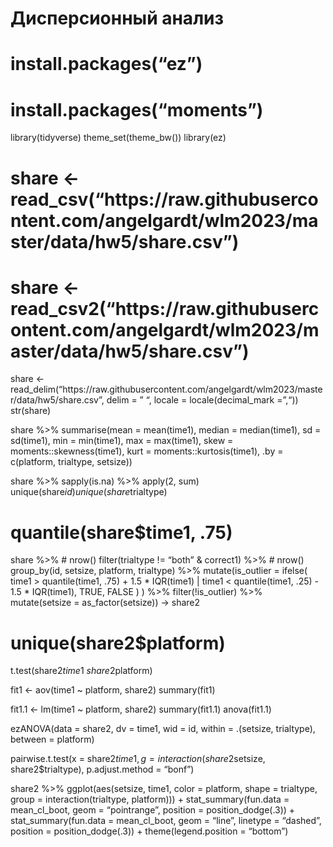 # Дисперсионный анализ

# install.packages("ez")
# install.packages("moments")

library(tidyverse)
theme_set(theme_bw())
library(ez)

# share <- read_csv("https://raw.githubusercontent.com/angelgardt/wlm2023/master/data/hw5/share.csv")
# share <- read_csv2("https://raw.githubusercontent.com/angelgardt/wlm2023/master/data/hw5/share.csv")

share <- read_delim("https://raw.githubusercontent.com/angelgardt/wlm2023/master/data/hw5/share.csv", 
                    delim = " ", 
                    locale = locale(decimal_mark = ","))
str(share)


share %>% 
  summarise(mean = mean(time1),
            median = median(time1),
            sd = sd(time1),
            min = min(time1),
            max = max(time1),
            skew = moments::skewness(time1),
            kurt = moments::kurtosis(time1),
            .by = c(platform, trialtype, setsize))


share %>% sapply(is.na) %>% apply(2, sum)
unique(share$id)
unique(share$trialtype)

# quantile(share$time1, .75)

share %>% # nrow()
  filter(trialtype != "both" & correct1) %>% # nrow()
  group_by(id, setsize, platform, trialtype) %>% 
  mutate(is_outlier = ifelse(
    time1 > quantile(time1, .75) + 1.5 * IQR(time1) |
      time1 < quantile(time1, .25) - 1.5 * IQR(time1),
    TRUE, FALSE
    )
    ) %>% 
  filter(!is_outlier) %>% 
  mutate(setsize = as_factor(setsize)) -> share2

# unique(share2$platform)

t.test(share2$time1 ~ share2$platform)

fit1 <- aov(time1 ~ platform, share2)
summary(fit1)

fit1.1 <- lm(time1 ~ platform, share2)
summary(fit1.1)
anova(fit1.1)

ezANOVA(data = share2,
        dv = time1,
        wid = id,
        within = .(setsize, trialtype),
        between = platform)

pairwise.t.test(x = share2$time1,
                g = interaction(share2$setsize, share2$trialtype),
                p.adjust.method = "bonf")


share2 %>% 
  ggplot(aes(setsize, time1, color = platform, shape = trialtype,
             group = interaction(trialtype, platform))) +
  stat_summary(fun.data = mean_cl_boot, geom = "pointrange",
               position = position_dodge(.3)) +
  stat_summary(fun.data = mean_cl_boot, geom = "line", linetype = "dashed",
               position = position_dodge(.3)) +
  theme(legend.position = "bottom")
